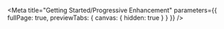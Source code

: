 
<Meta
  title="Getting Started/Progressive Enhancement"
  parameters={{ fullPage: true, previewTabs: { canvas: { hidden: true } } }}
/>

<ProgressiveEnhancement />
